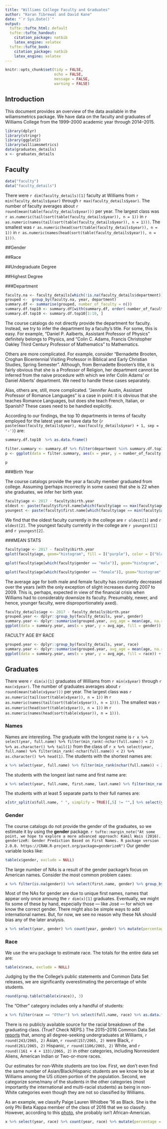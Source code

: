 ```yaml
---
title: "Williams College Faculty and Graduates"
author: "Karan Tibrewal and David Kane"
date: "`r Sys.Date()`"
output:
  tufte::tufte_html: default
  tufte::tufte_handout:
    citation_package: natbib
    latex_engine: xelatex
  tufte::tufte_book:
    citation_package: natbib
    latex_engine: xelatex
---
```



```r
knitr::opts_chunk$set(tidy = FALSE,
                      echo = FALSE, 
                      message = FALSE, 
                      warning = FALSE)
```


## Introduction

This document provides an overview of the data available in the wiliamsmetrics package. We have data on the faculty and graduates of Williams College from the 1999--2000 academic year through 2014--2015.

```r
library(dplyr)
library(stringr)
library(ggplot2)
library(williamsmetrics)
data(graduates_details)
x <- graduates_details
```

## Faculty

```r
data("faculty")
data("faculty_details")
```

There were `r dim(faculty_details)[1]` faculty at Williams from `r min(faculty_details$year)` through `r max(faculty_details$year)`. The number of faculty averages about `r round(mean(table(faculty_details$year)))` per year. The largest class was `r as.numeric(tail(sort(table(faculty_details$year)), n = 1))` in 
`r as.numeric(names(tail(sort(table(faculty_details$year)), n = 1)))`. The smallest was 
`r as.numeric(head(sort(table(faculty_details$year)), n = 1))` in
`r as.numeric(names(head(sort(table(faculty_details$year)), n = 1)))`. 

##Gender

##Race

##Undegraduate Degree

##Highest Degree

###Department

```r
faculty.na <- faculty_details[which(!is.na(faculty_details$department)), ]
grouped <-  group_by(faculty.na, year, department)
summary.df <- summarise(grouped, number_of_faculty = n())
summary.df.top10 <- summary.df[with(summary.df, order(-number_of_faculty)), ] %>% filter(year == max(summary.df$year))
summary.df.top10 <- summary.df.top10[1:10, ]
```



The course catalogs do not directly provide the department for faculty. Instead, we try to infer the department by a faculty's title. For some, this is easy. For example, "Daniel P. Aalberts, Assistant Professor of Physics" definitely belongs to Physics, and "Colin C. Adams, Francis Christopher Oakley Third Century Professor of Mathematics" to Mathematics.    

Others are more complicated. For example, consider "Bernadette Brooten, Croghan Bicentennial Visiting Professor in Biblical
and Early Christian Studies, Spring Semester". Although, from Bernadette Brooten's title, it is fairly obvious that she is a Professor of Religion, her department cannot be inferred from the naive procedure with which we infer Colin Adams' or Daniel Alberts' department. We need to handle these cases separately.    

Alas, others are, still, more complicated. "Jennifer Austin, Assistant Professor of Romance Languages" is a case in point: it is obvious that she teaches Romance Languages, but does she teach French, Italian, or Spanish? These cases need to be handled explicitly.       


According to our findings, the top 10 departments in terms of faculty employed for the latest year we have data for (`r paste(max(faculty_details$year), max(faculty_details$year) + 1, sep = '-')`) are: 

```r
summary.df.top10  %>% as.data.frame()
```

```r
filter.summary <- summary.df %>% filter(department %in% summary.df.top10$department)
p <- ggplot(data = filter.summary, aes(x = year, y = number_of_faculty, color = department)) + geom_line() + labs(x = "Year", y = "Number of faculty")

p 
```

###Birth Year

The course catalogs provide the year a faculty member graduated from college. Assuming (perhaps incorrectly in some cases) that she is 22 when she graduates, we infer her birth year.   

```r
faculty$age <- 2017 - faculty$birth.year
oldest <- paste(faculty$first.name[which(faculty$age == max(faculty$age, na.rm = T))], faculty$last.name[which(faculty$age == max(faculty$age, na.rm = T))], sep = ' ')
youngest <- paste(faculty$first.name[which(faculty$age == min(faculty$age, na.rm = T))], faculty$last.name[which(faculty$age == min(faculty$age, na.rm = T))], sep = ' ')
```

We find that the oldest faculty currently in the college are `r oldest[1]` and `r oldest[2]`. The youngest faculty currently in the college are `r youngest[1]` and `r youngest[2]`. 

###MEAN STATS

```r
faculty$age <- 2017 - faculty$birth.year
qplot(faculty$age, geom="histogram", fill = I("purple"), color = I("black") )

```

```r
qplot(faculty$age[which(faculty$gender == "male")], geom="histogram", fill = I("blue"), color = I("black") )
```

```r
qplot(faculty$age[which(faculty$gender == "female")], geom="histogram", fill = I("red"), color = I("black") )
```

The average age for both male and female faculty has constantly decreased over the years (with the only exception of slight increases during 2007 to 2009. This is, perhaps, expected in view of the financial crisis when Williams had to considerably downsize its faculty. Presumably, newer, and hence, younger faculty, were disproportionately axed).   

```r
faculty_details$age <- 2017 - faculty_details$birth.year
grouped.year <- dplyr::group_by(faculty_details, year, gender)
summary.year <- dplyr::summarise(grouped.year, avg_age = mean(age, na.rm = T))
ggplot(data = summary.year, aes(x = year, y = avg_age, fill = gender)) + geom_bar(stat = "identity", position = "dodge")
```


####### FACULTY AGE BY RACE

```r
grouped.year <- dplyr::group_by(faculty_details, year, race)
summary.year <- dplyr::summarise(grouped.year, avg_age = mean(age, na.rm = T))
ggplot(data = summary.year, aes(x = year, y = avg_age, fill = race)) + geom_bar(stat = "identity", position = "dodge")
```

## Graduates

There were `r dim(x)[1]` graduates of Williams from `r min(x$year)` through `r max(x$year)`. The number of graduates averages about `r round(mean(table(x$year)))` per year. The largest class was `r as.numeric(tail(sort(table(x$year)), n = 1))` in 
`r as.numeric(names(tail(sort(table(x$year)), n = 1)))`. The smallest was 
`r as.numeric(head(sort(table(x$year)), n = 1))` in
`r as.numeric(names(head(sort(table(x$year)), n = 1)))`. 

### Names

Names are interesting. The graduate with the longest name is 
`r x %>% select(year, full.name) %>% filter(min_rank(-nchar(full.name)) < 2) %>% as.character() %>% tail(1)` 
from the class of 
`r x %>% select(year, full.name) %>% filter(min_rank(-nchar(full.name)) < 2) %>% as.character() %>% head(1)`. The students with the shortest names are:

```r
x %>% select(year, full.name) %>% filter(min_rank(nchar(full.name)) < 2) %>% as.data.frame()
```

The students with the longest last name and first name are:

```r
x %>% select(year, full.name, first.name, last.name) %>% filter(min_rank(-nchar(first.name)) < 2 | min_rank(-nchar(last.name)) < 2) %>% select(-first.name, -last.name) %>% as.data.frame()
```

The students with at least 5 separate parts to their full names are:

```r
x[str_split(x$full.name, " ", simplify = TRUE)[,5] != "",] %>% select(year, full.name) %>% as.data.frame()
```

### Gender

The course catalogs do not provide the gender of the graduates, so we estimate it by using the **gender** package. 
`r tufte::margin_note("At some point, we hope to explore a more advanced approach: Kamil Wais (2016). genderizeR: Gender Prediction Based on First Names. R package version 2.0.0. https://CRAN.R-project.org/package=genderizeR")` Our gender variable looks like:

```r
table(x$gender, exclude = NULL)
```

The large number of NAs is a result of the gender package's focus on American names. Consider the most common problem cases:

```r
x %>% filter(is.na(gender)) %>% select(first.name, gender) %>% group_by(first.name, gender) %>% summarize(count = n()) %>% arrange(desc(count)) %>% as.data.frame() %>% head(12)
```

Most of the NAs for gender are due to unique first names, names that appear only once amoung the `r dim(x)[1]` graduates. Eventually, we might fix some of these by hand, especially those --- like José --- for which we know the correct gender. There might also be simple ways to add international names. But, for now, we see no reason why these NA should bias any of the later analysis. 

```r
x %>% select(year, gender) %>% count(year, gender) %>% mutate(percentage = n/sum(n)) %>% ggplot(aes(year, percentage, color = gender)) + geom_line()
```

### Race

We use the wru package to estimate race. The totals for the entire data set are:

```r
table(x$race, exclude = NULL)
```

Judging by the the College's public statements and Common Data Set releases, we are significantly overestimating the percentage of white students.

```r
round(prop.table(table(x$race)), 3)
```

The "Other" category includes only a handful of students:

```r
x %>% filter(race == "Other") %>% select(full.name, race) %>% as.data.frame()
```

There is no publicly available source for the racial breakdown of the graduating class. (True? Check NEPS.) The 2015--2016 Common Data Set [reports](https://provost.williams.edu/files/williams_cds_1516_w_tuition.pdf) that, among all degree-seeking undergraduates at Williams, `r round(243/2065, 2)` Asian, `r round(157/2065, 2)` were 
Black, `r round(261/2065, 2)` Hispanic, `r round(1106/2065, 2)` White, and `r round((161 + 4 + 133)/2065, 2)` in other categories, including Nonresident Aliens, American Indian or Two-or-more races.

Our estimates for non-White students are too low. First, we don't even find the same number of Asian/Black/Hispanic students are we know to be at Williams among the US citizen portion of the population. Second, we categorize some/many of the students in the other categories (most importantly the international and multi-racial students) as being in non-White categories even though they are not so classified by Williams.

As an example, we classify Paige Lauren Whidbee '16 as Black. She is the only Phi Beta Kappa member of the class of 2016 that we so classify. However, according to this [photo](http://ephsports.williams.edu/sports/wgolf/2014-15/bios/whidbee_paige_2xmt?view=bio), she probably isn't African-American.





```r
x %>% select(year, race) %>% count(year, race) %>% mutate(percentage = n/sum(n)) %>% ggplot(aes(year, percentage, color = race)) + geom_line()
```
